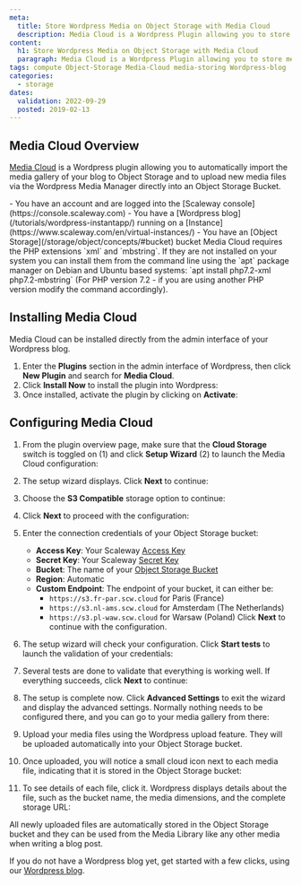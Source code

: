 ```yaml
---
meta:
  title: Store Wordpress Media on Object Storage with Media Cloud
  description: Media Cloud is a Wordpress Plugin allowing you to store media files of your blog on Object Storage
content:
  h1: Store Wordpress Media on Object Storage with Media Cloud
  paragraph: Media Cloud is a Wordpress Plugin allowing you to store media files of your blog on Object Storage
tags: compute Object-Storage Media-Cloud media-storing Wordpress-blog
categories:
  - storage
dates:
  validation: 2022-09-29
  posted: 2019-02-13
---
```


## Media Cloud Overview

[Media Cloud](https://wordpress.org/plugins/ilab-media-tools/) is a Wordpress plugin allowing you to automatically import the media gallery of your blog to Object Storage and to upload new media files via the Wordpress Media Manager directly into an Object Storage Bucket.

<Message type="requirement">
- You have an account and are logged into the [Scaleway console](https://console.scaleway.com)
- You have a [Wordpress blog](/tutorials/wordpress-instantapp/) running on a [Instance](https://www.scaleway.com/en/virtual-instances/)
- You have an [Object Storage](/storage/object/concepts/#bucket) bucket
</Message>

<Message type="important">
Media Cloud requires the PHP extensions `xml` and `mbstring`. If they are not installed on your system you can install them from the command line using the `apt` package manager on Debian and Ubuntu based systems: `apt install php7.2-xml php7.2-mbstring` (For PHP version 7.2 - if you are using another PHP version modify the command accordingly).
</Message>

## Installing Media Cloud

Media Cloud can be installed directly from the admin interface of your Wordpress blog.

1. Enter the **Plugins** section in the admin interface of Wordpress, then click **New Plugin** and search for **Media Cloud**.
2. Click **Install Now** to install the plugin into Wordpress:
    <Lightbox src="scaleway-mediacloud_01.webp" alt="" />
3. Once installed, activate the plugin by clicking on **Activate**:
    <Lightbox src="scaleway-mediacloud_02.webp" alt="" />

## Configuring Media Cloud

1. From the plugin overview page, make sure that the **Cloud Storage** switch is toggled on (1) and click **Setup Wizard** (2) to launch the Media Cloud configuration:
    <Lightbox src="scaleway-mediacloud_03.webp" alt="" />
2. The setup wizard displays. Click **Next** to continue:
    <Lightbox src="scaleway-mediacloud_04.webp" alt="" />
3. Choose the **S3 Compatible** storage option to continue:
    <Lightbox src="scaleway-mediacloud_05.webp" alt="" />
4. Click **Next** to proceed with the configuration:
    <Lightbox src="scaleway-mediacloud_06.webp" alt="" />
5. Enter the connection credentials of your Object Storage bucket:
    <Lightbox src="scaleway-mediacloud_07.webp" alt="" />

    - **Access Key**: Your Scaleway [Access Key](/console/my-project/how-to/create-ssh-key/)
    - **Secret Key**: Your Scaleway [Secret Key](/console/my-project/how-to/create-ssh-key/)
    - **Bucket**: The name of your [Object Storage Bucket](https://www.scaleway.com/docs/object-storage-feature/#Creating-a-Bucket-through-the-Scaleway-Console)
    - **Region**: Automatic
    - **Custom Endpoint**: The endpoint of your bucket, it can either be:
      - `https://s3.fr-par.scw.cloud` for Paris (France)
      - `https://s3.nl-ams.scw.cloud` for Amsterdam (The Netherlands)
      - `https://s3.pl-waw.scw.cloud` for Warsaw (Poland)
      Click **Next** to continue with the configuration.
6. The setup wizard will check your configuration. Click **Start tests** to launch the validation of your credentials:
    <Lightbox src="scaleway-mediacloud_08.webp" alt="" />
7. Several tests are done to validate that everything is working well. If everything succeeds, click **Next** to continue:
    <Lightbox src="scaleway-mediacloud_09.webp" alt="" />
8. The setup is complete now. Click **Advanced Settings** to exit the wizard and display the advanced settings. Normally nothing needs to be configured there, and you can go to your media gallery from there:
    <Lightbox src="scaleway-mediacloud_10.webp" alt="" />
9. Upload your media files using the Wordpress upload feature. They will be uploaded automatically into your Object Storage bucket.
10. Once uploaded, you will notice a small cloud icon next to each media file, indicating that it is stored in the Object Storage bucket:
    <Lightbox src="scaleway-mediacloud_11.webp" alt="" />
11. To see details of each file, click it. Wordpress displays details about the file, such as the bucket name, the media dimensions, and the complete storage URL:
    <Lightbox src="scaleway-mediacloud_12.webp" alt="" />

All newly uploaded files are automatically stored in the Object Storage bucket and they can be used from the Media Library like any other media when writing a blog post.

If you do not have a Wordpress blog yet, get started with a few clicks, using our [Wordpress blog](/tutorials/wordpress-instantapp/).
